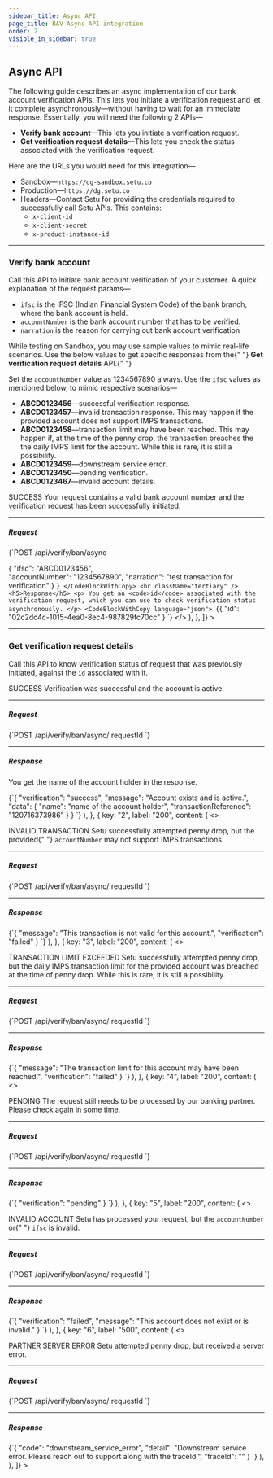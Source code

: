 ```yaml
---
sidebar_title: Async API
page_title: BAV Async API integration
order: 2
visible_in_sidebar: true
---
```


## Async API

The following guide describes an async implementation of our bank account verification APIs. This lets you initiate a verification request and let it complete asynchronously—without having to wait for an immediate response. Essentially, you will need the following 2 APIs—

- **Verify bank account**—This lets you initiate a verification request.
- **Get verification request details**—This lets you check the status associated with the verification request.

Here are the URLs you would need for this integration—

- Sandbox—`https://dg-sandbox.setu.co`
- Production—`https://dg.setu.co`
- Headers—Contact Setu for providing the credentials required to successfully call Setu APIs. This contains:
  - `x-client-id`
  - `x-client-secret`
  - `x-product-instance-id`

<hr class="primary" />

### Verify bank account

Call this API to initiate bank account verification of your customer. A quick explanation of the request params—

- `ifsc` is the IFSC (Indian Financial System Code) of the bank branch, where the bank account is held.
- `accountNumber` is the bank account number that has to be verified.
- `narration` is the reason for carrying out bank account verification

<Callout type="tip">
  While testing on Sandbox, you may use sample values to mimic real-life
  scenarios. Use the below values to get specific responses from the{" "}
  <strong>Get verification request details</strong> API.{" "}
</Callout>

<br />

Set the `accountNumber` value as 1234567890 always. Use the `ifsc` values as mentioned below, to mimic respective scenarios—

- **ABCD0123456**—successful verification response.
- **ABCD0123457**—invalid transaction response. This may happen if the provided account does not support IMPS transactions.
- **ABCD0123458**—transaction limit may have been reached. This may happen if, at the time of the penny drop, the transaction breaches the the daily IMPS limit for the account. While this is rare, it is still a possibility.
- **ABCD0123459**—downstream service error.
- **ABCD0123450**—pending verification.
- **ABCD0123467**—invalid account details.

<Row>
  <Portion desktopSpan="whole">
    <Tabs
      tabs={[
        {
          key: "1",
          label: "200",
          content: (
            <>
              <p>
                <Badge type="success">SUCCESS</Badge> Your request contains a
                valid bank account number and the verification request has been
                successfully initiated.
              </p>
              <hr className="tertiary" />
              <h5>Request</h5>
              <CodeBlockWithCopy language="json">
                {`POST  /api/verify/ban/async 
 
{ 
  "ifsc": "ABCD0123456",  
  "accountNumber": "1234567890", 
  "narration": "test transaction for verification" 
} `}
              </CodeBlockWithCopy>
              <hr className="tertiary" />
              <h5>Response</h5>
              <p>
                You get an <code>id</code> associated with the verification
                request, which you can use to check verification status
                asynchronously.
              </p>
              <CodeBlockWithCopy language="json">
                {`{ 
  "id": "02c2dc4c-1015-4ea0-8ec4-987829fc70cc" 
} `}
              </CodeBlockWithCopy>
            </>
          ),
        },
      ]}
    ></Tabs>
  </Portion>
</Row>

<hr class="primary" />

### Get verification request details

Call this API to know verification status of request that was previously initiated, against the `id` associated with it.

<Row>
  <Portion desktopSpan="whole">
    <Tabs
      tabs={[
        {
          key: "1",
          label: "200",
          content: (
            <>
              <p>
                <Badge type="success">SUCCESS</Badge> Verification was
                successful and the account is active.
              </p>
              <hr className="tertiary" />
              <h5>Request</h5>
              <CodeBlockWithCopy language="json">
                {`POST  /api/verify/ban/async/:requestId 
 `}
              </CodeBlockWithCopy>
              <hr className="tertiary" />
              <h5>Response</h5>
              <p>You get the name of the account holder in the response.</p>
              <CodeBlockWithCopy language="json">
                {`{ 
  "verification": "success", 
  "message": "Account exists and is active.", 
  "data": { 
    "name": "name of the account holder", 
    "transactionReference": "120716373986" 
  } 
} `}
              </CodeBlockWithCopy>
            </>
          ),
        },
        {
          key: "2",
          label: "200",
          content: (
            <>
              <p>
                <Badge type="warning">INVALID TRANSACTION</Badge> Setu
                successfully attempted penny drop, but the provided{" "}
                <code>accountNumber</code> may not support IMPS transactions.
              </p>
              <hr className="tertiary" />
              <h5>Request</h5>
              <CodeBlockWithCopy language="json">
                {`POST  /api/verify/ban/async/:requestId `}
              </CodeBlockWithCopy>
              <hr className="tertiary" />
              <h5>Response</h5>
              <CodeBlockWithCopy language="json">
                {`{ 
    "message": "This transaction is not valid for this account.", 
    "verification": "failed" 
} `}
              </CodeBlockWithCopy>
            </>
          ),
        },
        {
          key: "3",
          label: "200",
          content: (
            <>
              <p>
                <Badge type="warning">TRANSACTION LIMIT EXCEEDED</Badge> Setu
                successfully attempted penny drop, but the daily IMPS
                transaction limit for the provided account was breached at the
                time of penny drop. While this is rare, it is still a
                possibility.
              </p>
              <hr className="tertiary" />
              <h5>Request</h5>
              <CodeBlockWithCopy language="json">
                {`POST  /api/verify/ban/async/:requestId `}
              </CodeBlockWithCopy>
              <hr className="tertiary" />
              <h5>Response</h5>
              <CodeBlockWithCopy language="json">
                {`{ 
    "message": "The transaction limit for this account may have been reached.", 
    "verification": "failed" 
}  `}
              </CodeBlockWithCopy>
            </>
          ),
        },
        {
          key: "4",
          label: "200",
          content: (
            <>
              <p>
                <Badge type="warning">PENDING</Badge> The request still needs to
                be processed by our banking partner. Please check again in some
                time.
              </p>
              <hr className="tertiary" />
              <h5>Request</h5>
              <CodeBlockWithCopy language="json">
                {`POST  /api/verify/ban/async/:requestId `}
              </CodeBlockWithCopy>
              <hr className="tertiary" />
              <h5>Response</h5>
              <CodeBlockWithCopy language="json">
                {`{ 
  "verification": "pending" 
} `}
              </CodeBlockWithCopy>
            </>
          ),
        },
        {
          key: "5",
          label: "200",
          content: (
            <>
              <p>
                <Badge type="warning">INVALID ACCOUNT</Badge> Setu has processed
                your request, but the <code>accountNumber</code> or{" "}
                <code>ifsc</code> is invalid.
              </p>
              <hr className="tertiary" />
              <h5>Request</h5>
              <CodeBlockWithCopy language="json">
                {`POST  /api/verify/ban/async/:requestId `}
              </CodeBlockWithCopy>
              <hr className="tertiary" />
              <h5>Response</h5>
              <CodeBlockWithCopy language="json">
                {`{ 
  "verification": "failed", 
  "message": "This account does not exist or is invalid." 
} `}
              </CodeBlockWithCopy>
            </>
          ),
        },
        {
          key: "6",
          label: "500",
          content: (
            <>
              <p>
                <Badge type="failure">PARTNER SERVER ERROR</Badge> Setu
                attempted penny drop, but received a server error.
              </p>
              <hr className="tertiary" />
              <h5>Request</h5>
              <CodeBlockWithCopy language="json">
                {`POST  /api/verify/ban/async/:requestId `}
              </CodeBlockWithCopy>
              <hr className="tertiary" />
              <h5>Response</h5>
              <CodeBlockWithCopy language="json">
                {`{
    "code": "downstream_service_error", 
    "detail": "Downstream service error. Please reach out to support along with the traceId.", 
    "traceId": "" 
} `}
              </CodeBlockWithCopy>
            </>
          ),
        },
      ]}
    ></Tabs>
  </Portion>
</Row>

<WasPageHelpful />
